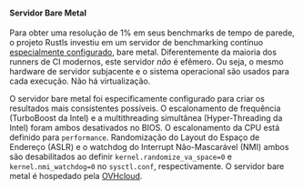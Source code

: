 #### Servidor Bare Metal
Para obter uma resolução de 1% em seus benchmarks de tempo de parede,
o projeto Rustls investiu em um servidor de benchmarking contínuo [especialmente configurado][configuração do servidor],
bare metal.
Diferentemente da maioria dos runners de CI modernos, este servidor _não_ é efêmero.
Ou seja, o mesmo hardware de servidor subjacente e o sistema operacional são usados para cada execução.
Não há virtualização.

O servidor bare metal foi especificamente configurado para criar os resultados mais consistentes possíveis.
O escalonamento de frequência (TurboBoost da Intel)
e a multithreading simultânea (Hyper-Threading da Intel) foram ambos desativados no BIOS.
O escalonamento da CPU está definido para `performance`.
Randomização do Layout do Espaço de Endereço (ASLR) e o watchdog do Interrupt Não-Mascarável (NMI)
ambos são desabilitados ao definir `kernel.randomize_va_space=0` e `kernel.nmi_watchdog=0`
no `sysctl.conf`, respectivamente.
O servidor bare metal é hospedado pela [OVHcloud][OVHcloud].

[configuração do servidor]: https://github.com/rust-lang/rustc-perf/blob/master/docs/pt/perf-runner.md
[OVHcloud]: https://www.ovhcloud.com/pt-br/